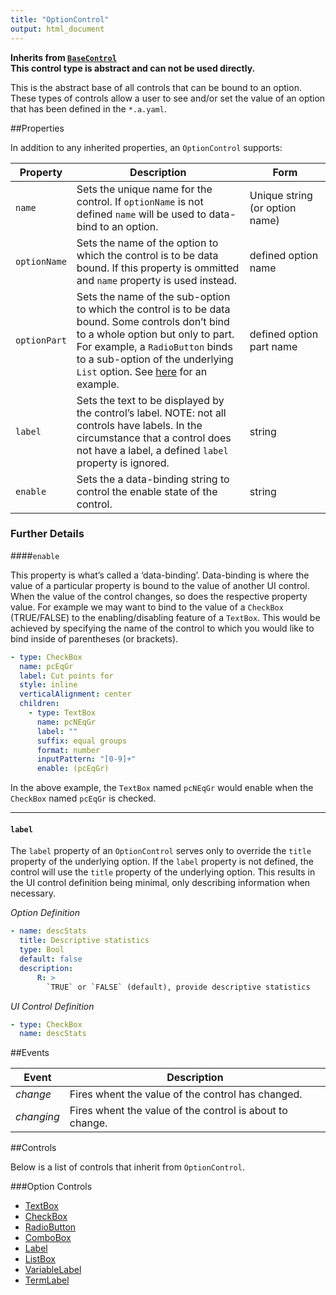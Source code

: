 ```yaml
---
title: "OptionControl"
output: html_document
---
```


**Inherits from [`BaseControl`](ui-basecontrol.html)**\
**This control type is abstract and can not be used directly.**

This is the abstract base of all controls that can be bound to an option. These types of controls allow a user to see and/or set the value of an option that has been defined in the `*.a.yaml`.

##Properties

In addition to any inherited properties, an `OptionControl` supports:

Property      | Description                               | Form                 |
------------- | ------------------------------------------| -------------------- |
`name`  | Sets the unique name for the control. If `optionName` is not defined `name` will be used to data-bind to an option. | Unique string (or option name)
`optionName`  | Sets the name of the option to which the control is to be data bound. If this property is ommitted and `name` property is used instead. | defined option name
`optionPart`  | Sets the name of the sub-option to which the control is to be data bound. Some controls don't bind to a whole option but only to part. For example, a `RadioButton` binds to a sub-option of the underlying `List` option. See [here](ui-radiobutton.html) for an example.  | defined option part name
`label`  | Sets the text to be displayed by the control's label. NOTE: not all controls have labels. In the circumstance that a control does not have a label, a defined `label` property is ignored. | string
`enable`  | Sets the a data-binding string to control the enable state of the control.  | string

### Further Details

####`enable` 

This property is what's called a 'data-binding'. Data-binding is where the value of a particular property is bound to the value of another UI control. When the value of the control changes, so does the respective property value. For example we may want to bind to the value of a `CheckBox` (TRUE/FALSE) to the enabling/disabling feature of a `TextBox`. This would be achieved by specifying the name of the control to which you would like to bind inside of parentheses (or brackets).

```yaml
- type: CheckBox
  name: pcEqGr
  label: Cut points for
  style: inline
  verticalAlignment: center
  children:
    - type: TextBox
      name: pcNEqGr
      label: ""
      suffix: equal groups
      format: number
      inputPattern: "[0-9]+"
      enable: (pcEqGr)
```

In the above example, the `TextBox` named `pcNEqGr` would enable when the `CheckBox` named `pcEqGr` is checked.

---------------

#### `label`

The `label` property of an `OptionControl` serves only to override the `title` property of the underlying option. If the `label` property is not defined, the control will use the `title` property of the underlying option. This results in the UI control definition being minimal, only describing information when necessary.

*Option Definition*
```yaml
- name: descStats
  title: Descriptive statistics
  type: Bool
  default: false
  description:
      R: >
        `TRUE` or `FALSE` (default), provide descriptive statistics
```

*UI Control Definition*
```yaml
- type: CheckBox
  name: descStats
```



##Events

Event      | Description                               | 
------------- | ------------------------------------------|
*change*  | Fires whent the value of the control has changed.
*changing*  | Fires whent the value of the control is about to change.


##Controls

Below is a list of controls that inherit from `OptionControl`.

###Option Controls

- [TextBox](ui-textbox.html)
- [CheckBox](ui-checkbox.html)
- [RadioButton](ui-radiobutton.html)
- [ComboBox](ui-combobox.html)
- [Label](ui-label.html)
- [ListBox](ui-listbox.html)
- [VariableLabel](ui-variablelabel.html)
- [TermLabel](ui-termlabel.html)

